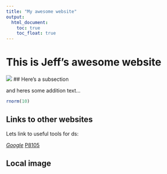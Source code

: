 ```yaml
---
title: "My awesome website"
output: 
  html_document:
    toc: true
    toc_float: true
---
```


# This is Jeff's awesome website

![](https://media.giphy.com/media/drXGoW1iudhKw/giphy.gif)
## Here's a subsection

and heres some addition text...

```r
rnorm(10)
```


## Links to other websites

Lets link to useful tools for ds:

*[Google](https://www.google.com)
*[P8105](https://p8150.com)


## Local image




